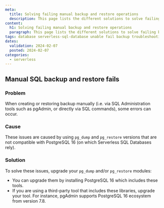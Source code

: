 ```yaml
---
meta:
  title: Solving failing manual backup and restore operations
  description: This page lists the different solutions to solve failing backup and restore operations with Serverless SQL Databases.
content:
  h1: Solving failing manual backup and restore operations
  paragraph: This page lists the different solutions to solve failing backup and restore operations with Serverless SQL Databases.
tags: database serverless-sql-database unable fail backup troubleshooting restore error
dates:
  validation: 2024-02-07
  posted: 2024-02-07
categories:
  - serverless
---
```


## Manual SQL backup and restore fails

### Problem

When creating or restoring backup manually (i.e. via SQL Administration tools such as pgAdmin, or directly via SQL commands), some errors can occur.

### Cause

These issues are caused by using `pg_dump` and `pg_restore` versions that are not compatible with PostgreSQL 16 (on which Serverless SQL Databases rely).

### Solution

To solve these issues, upgrade your `pg_dump` and/or `pg_restore` modules:

- You can upgrade them by installing PostgreSQL 16 which includes these tools.
- If you are using a third-party tool that includes these libraries, upgrade your tool. For instance, pgAdmin supports PostgreSQL 16 ecosystem from version 7.8.